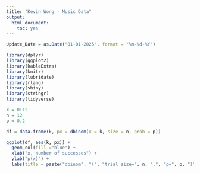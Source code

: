 ```yaml
---
title: "Kevin Wong - Music Data"
output:
  html_document:
    toc: yes
---
```


```r
Update_Date = as.Date("01-01-2025", format = "%m-%d-%Y")

library(dplyr)
library(ggplot2)
library(kableExtra)
library(knitr)
library(lubridate)
library(rlang)
library(shiny)
library(stringr)
library(tidyverse)
```


```r
k = 0:12
n = 12
p = 0.2

df = data.frame(k, px = dbinom(x = k, size = n, prob = p)) 

ggplot(df, aes(k, px)) + 
  geom_col(fill ="blue") +
  xlab("x, number of successes") +
  ylab("p(x)") +
  labs(title = paste("dbinom", "(", "trial size=", n, ",", "p=", p, ")", sep = ""))



```














